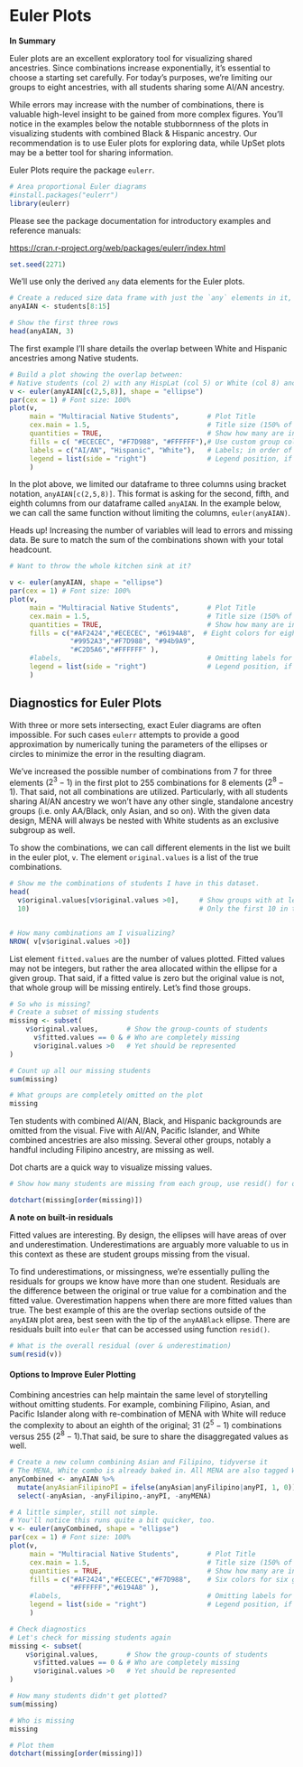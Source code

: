 # Euler Plots


:::: {.recap}
::: {.center}

**In Summary**
:::

Euler plots are an excellent exploratory tool for visualizing shared ancestries. Since combinations increase exponentially, it's essential to choose a starting set carefully. For today's purposes, we're limiting our groups to eight ancestries, with all students sharing some AI/AN ancestry. 

While errors may increase with the number of combinations, there is valuable high-level insight to be gained from more complex figures. You'll notice in the examples below the notable stubbornness of the plots in visualizing students with combined Black & Hispanic ancestry. Our recommendation is to use Euler plots for exploring data, while UpSet plots may be a better tool for sharing information. 

::::

Euler Plots require the package `eulerr`. 

```r
# Area proportional Euler diagrams 
#install.packages("eulerr")
library(eulerr)
```

Please see the package documentation for introductory examples and reference manuals: 

[https://cran.r-project.org/web/packages/eulerr/index.html](https://cran.r-project.org/web/packages/eulerr/index.html)

```r
set.seed(2271)
```

We'll use only the derived `any` data elements for the Euler plots. 

```r
# Create a reduced size data frame with just the `any` elements in it, cols 9-15. 
anyAIAN <- students[8:15] 

# Show the first three rows
head(anyAIAN, 3) 
```

The first example I'll share details the overlap between White and Hispanic ancestries among Native students. 

```r
# Build a plot showing the overlap between: 
# Native students (col 2) with any HispLat (col 5) or White (col 8) ancestry 
v <- euler(anyAIAN[c(2,5,8)], shape = "ellipse")
par(cex = 1) # Font size: 100% 
plot(v, 
     main = "Multiracial Native Students",       # Plot Title 
     cex.main = 1.5,                             # Title size (150% of body text)
     quantities = TRUE,                          # Show how many are in each group
     fills = c( "#ECECEC", "#F7D988", "#FFFFFF"),# Use custom group colors 
     labels = c("AI/AN", "Hispanic", "White"),   # Labels; in order of group above
     legend = list(side = "right")               # Legend position, if any
     )
```

In the plot above, we limited our dataframe to three columns using bracket notation, `anyAIAN[c(2,5,8)]`. This format is asking for the second, fifth, and eighth columns from our dataframe called `anyAIAN`. In the example below, we can call the same function without limiting the columns, `euler(anyAIAN)`. 

[Heads up!]{class="badge badge-warning"} Increasing the number of variables will lead to errors and missing data. Be sure to match the sum of the combinations shown with your total headcount. 

```r
# Want to throw the whole kitchen sink at it? 

v <- euler(anyAIAN, shape = "ellipse")
par(cex = 1) # Font size: 100% 
plot(v, 
     main = "Multiracial Native Students",       # Plot Title 
     cex.main = 1.5,                             # Title size (150% of body text)
     quantities = TRUE,                          # Show how many are in each group
     fills = c("#AF2424","#ECECEC", "#6194A8",  # Eight colors for eight groups
               "#9952A3","#F7D988", "#94b9A9",
               "#C2D5A6","#FFFFFF" ),
     #labels,                                    # Omitting labels for complex plots
     legend = list(side = "right")               # Legend position, if any
     )

```

## Diagnostics for Euler Plots


::: {.danger .d-flex .align-items-center}
:::{.fa .fa-solid .fa-circle-exclamation .fa-2x .text-danger }
:::
With three or more sets intersecting, exact Euler diagrams are often impossible. For such cases `eulerr` attempts to provide a good approximation by numerically tuning the parameters of the ellipses or circles to minimize the error in the resulting diagram.
:::

We've increased the possible number of combinations from 7 for three elements ($2^3 -1$) in the first plot to 255 combinations for 8 elements ($2^8-1$). That said, not all combinations are utilized. Particularly, with all students sharing AI/AN ancestry we won't have any other single, standalone ancestry groups (i.e. only AA/Black, only Asian, and so on). With the given data design, MENA will always be nested with White students as an exclusive subgroup as well. 


To show the combinations, we can call different elements in the list we built in the euler plot, `v`. The element `original.values` is a list of the true combinations. 

```r
# Show me the combinations of students I have in this dataset. 
head(
  v$original.values[v$original.values >0],     # Show groups with at least one student
  10)                                          # Only the first 10 in the list


# How many combinations am I visualizing? 
NROW( v[v$original.values >0])
```
List element `fitted.values` are the number of values plotted. Fitted values may not be integers, but rather the area allocated within the ellipse for a given group. That said, if a fitted value is zero but the original value is not, that whole group will be missing entirely. Let's find those groups. 

```r

# So who is missing? 
# Create a subset of missing students 
missing <- subset(
    v$original.values,       # Show the group-counts of students
      v$fitted.values == 0 & # Who are completely missing
      v$original.values >0   # Yet should be represented 
)

# Count up all our missing students
sum(missing)

# What groups are completely omitted on the plot
missing

```

Ten students with combined AI/AN, Black, and Hispanic backgrounds are omitted from the visual. Five with AI/AN, Pacific Islander, and White combined ancestries are also missing. Several other groups, notably a handful including Filipino ancestry, are missing as well. 

Dot charts are a quick way to visualize missing values. 

```r
# Show how many students are missing from each group, use resid() for orig minus fitted.

dotchart(missing[order(missing)])

```


**A note on built-in residuals**

Fitted values are interesting. By design, the ellipses will have areas of over and underestimation. Underestimations are arguably more valuable to us in this context as these are student groups missing from the visual.  

To find underestimations, or missingness, we're essentially pulling the residuals for groups we know have more than one student. Residuals are the difference between the original or true value for a combination and the fitted value. Overestimation happens when there are more fitted values than true. The best example of this are the overlap sections outside of the `anyAIAN` plot area, best seen with the tip of the `anyAABlack` ellipse. There are residuals built into `euler` that can be accessed using function `resid()`.

```r
# What is the overall residual (over & underestimation)
sum(resid(v))
```



#### Options to Improve Euler Plotting

Combining ancestries can help maintain the same level of storytelling without omitting students. For example, combining Filipino, Asian, and Pacific Islander along with re-combination of MENA with White will reduce the complexity to about an eighth of the original; 31 ($2^5 -1$) combinations versus 255 ($2^8 -1$).That said, be sure to share the disaggregated values as well. 

```r
# Create a new column combining Asian and Filipino, tidyverse it
# The MENA, White combo is already baked in. All MENA are also tagged White for now.
anyCombined <- anyAIAN %>% 
  mutate(anyAsianFilipinoPI = ifelse(anyAsian|anyFilipino|anyPI, 1, 0)) %>% # Asian, Filipino, combo
  select(-anyAsian, -anyFilipino,-anyPI, -anyMENA)                         # Drop combined columns to avoid dups
```



```r
# A little simpler, still not simple.
# You'll notice this runs quite a bit quicker, too. 
v <- euler(anyCombined, shape = "ellipse")
par(cex = 1) # Font size: 100% 
plot(v, 
     main = "Multiracial Native Students",       # Plot Title 
     cex.main = 1.5,                             # Title size (150% of body text)
     quantities = TRUE,                          # Show how many are in each group
     fills = c("#AF2424","#ECECEC","#F7D988",    # Six colors for six groups
               "#FFFFFF","#6194A8" ),
     #labels,                                    # Omitting labels for complex plots
     legend = list(side = "right")               # Legend position, if any
     )
```

```r
# Check diagnostics
# Let's check for missing students again
missing <- subset(
    v$original.values,       # Show the group-counts of students
      v$fitted.values == 0 & # Who are completely missing
      v$original.values >0   # Yet should be represented 
)

# How many students didn't get plotted?
sum(missing)

# Who is missing
missing 

# Plot them
dotchart(missing[order(missing)])

```